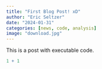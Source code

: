 ```yaml
---
title: "First Blog Post! xD"
author: "Eric Seltzer"
date: "2024-01-31"
categories: [news, code, analysis]
image: "download.jpg"
---
```


This is a post with executable code.

```r
1 + 1
```
